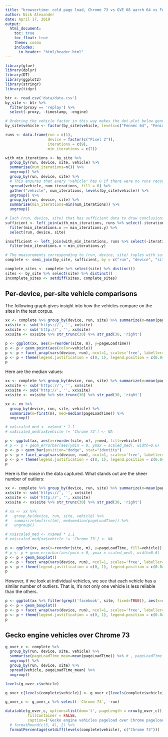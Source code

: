 ```yaml
---
title: "browsertime: cold page load, Chrome 73 vs GVE 68 aarch 64 vs Fenix 68 aarch64 vs Fennec 64 on the Pixel 2"
author: Nick Alexander
date: April 17, 2019
output:
  html_document:
    toc: true
    toc_float: true
    theme: cosmo
    includes:
      in_header: "html/header.html"
---
```


<style>
select {
    width: 30%;
    right: 10px;
    height: 30px;
}
</style>

```r
library(glue)
library(dplyr)
library(DT)
library(ggplot2)
library(stringr)
library(tidyr)

btr <- read.csv('data/data.csv')
by_site <- btr %>%
  filter(proxy == 'replay') %>%
  select(-proxy, -timestamp, -engine)

# Ordering the vehicle factor in this way makes the dot-plot below generally "follow reality": Fennec is slowest, then Fenix, then GVE, then Chrome.
by_site$vehicle <- factor(by_site$vehicle, levels=c("Fennec 64", "Fenix 68 aarch64", "GVE 68 aarch64", "Chrome 73"))

runs <- data.frame(run = c(1),
                   device = factor(c("Pixel 2")),
                   iterations = c(9),
                   min_iterations = c(7))

with_min_iterations <- by_site %>%
  group_by(run, device, site, vehicle) %>%
  summarise(num_iterations=n()) %>%
  ungroup() %>%
  group_by(run, device, site) %>%
  # This ensures that every "vehicle" has 0 if there were no runs recorded for that vehicle configuration.
  spread(vehicle, num_iterations, fill = 0) %>%
  gather("vehicle", num_iterations, levels(by_site$vehicle)) %>%
  ungroup() %>%
  group_by(run, device, site) %>%
  summarise(min_iterations=min(num_iterations)) %>%
  ungroup()

# Each (run, device, site) that has sufficient data to draw conclusions.
sufficient <- left_join(with_min_iterations, runs %>% select(-iterations), by = c("run", "device")) %>%
  filter(min_iterations.x >= min_iterations.y) %>%
  select(run, device, site)

insufficient <- left_join(with_min_iterations, runs %>% select(-iterations), by = c("run", "device")) %>%
  filter(min_iterations.x < min_iterations.y)

# The measurements corresponding to (run, device, site) tuples with sufficient data.
complete <- semi_join(by_site, sufficient, by = c("run", "device", "site"))

complete_sites <- complete %>% select(site) %>% distinct()
sites <- by_site %>% select(site) %>% distinct()
incomplete_sites <- setdiff(sites, complete_sites) 
```

## Per-device, per-site vehicle comparisons

The following graph gives insight into how the vehicles compare on the
sites in the test corpus.

```r
xx <- complete %>% group_by(device, run, site) %>% summarize(m=mean(pageLoadTime)) %>% ungroup() %>% arrange(m) %>% inner_join(complete, by=c('device', 'run', 'site'))
xx$site <- sub('https://', '', xx$site)
xx$site <- sub('http://', '', xx$site)
xx$site <- xx$site %>% str_trunc(30) %>% str_pad(30, 'right')

p <- ggplot(xx, aes(x=reorder(site, m), y=pageLoadTime))
p <- p + geom_point(aes(color=vehicle))
p <- p + facet_wrap(vars(device, run), ncol=1, scales='free', labeller=labeller(.multi_line=FALSE)) + theme(axis.text.x=element_text(angle=-67.5, hjust=0, vjust=0)) + xlab('site')
p <- p + theme(legend.justification = c(0, 1), legend.position = c(0.04, 0.995))
p
```

Here are the median values:

```r
xx <- complete %>% group_by(device, run, site) %>% summarize(m=mean(pageLoadTime)) %>% ungroup() %>% arrange(m) %>% inner_join(complete, by=c('device', 'run', 'site'))
xx$site <- sub('https://', '', xx$site)
xx$site <- sub('http://', '', xx$site)
xx$site <- xx$site %>% str_trunc(30) %>% str_pad(30, 'right')

xx <- xx %>%
  group_by(device, run, site, vehicle) %>%
  summarize(m=first(m), med=median(pageLoadTime)) %>%
  ungroup()

# xx$scaled_med <- xx$med * 1.1
# xx$scaled_med[xx$vehicle != 'Chrome 73'] <- NA

p <- ggplot(xx, aes(x=reorder(site, m), y=med, fill=vehicle))
# p <- p + geom_errorbar(aes(ymin = 0, ymax = scaled_med), width=0.6)
p <- p + geom_bar(position="dodge", stat="identity")
p <- p + facet_wrap(vars(device, run), ncol=1, scales='free', labeller=labeller(.multi_line=FALSE)) + theme(axis.text.x=element_text(angle=-67.5, hjust=0, vjust=0)) + xlab('site')
p <- p + theme(legend.justification = c(0, 1), legend.position = c(0.04, 0.995))
p
```

Here is the noise in the data captured.  What stands out are the sheer number of outliers:

```r
xx <- complete %>% group_by(device, run, site) %>% summarize(m=mean(pageLoadTime)) %>% ungroup() %>% arrange(m) %>% inner_join(complete, by=c('device', 'run', 'site'))
xx$site <- sub('https://', '', xx$site)
xx$site <- sub('http://', '', xx$site)
xx$site <- xx$site %>% str_trunc(30) %>% str_pad(30, 'right')

# xx <- xx %>%
#   group_by(device, run, site, vehicle) %>%
#   summarize(m=first(m), med=median(pageLoadTime)) %>%
#   ungroup()

# xx$scaled_med <- xx$med * 1.1
# xx$scaled_med[xx$vehicle != 'Chrome 73'] <- NA

p <- ggplot(xx, aes(x=reorder(site, m), y=pageLoadTime, fill=vehicle))
# p <- p + geom_errorbar(aes(ymin = 0, ymax = scaled_med), width=0.6)
p <- p + geom_boxplot()
p <- p + facet_wrap(vars(device, run), ncol=1, scales='free', labeller=labeller(.multi_line=FALSE)) + theme(axis.text.x=element_text(angle=-67.5, hjust=0, vjust=0)) + xlab('site')
p <- p + theme(legend.justification = c(0, 1), legend.position = c(0.04, 0.995))
p
```
However, if we look at individual vehicles, we see that each vehicle has a similar number of outliers.  That is, it's not only one vehicle is less reliable than the others.


```r
p <- ggplot(xx %>% filter(grepl('facebook', site, fixed=TRUE)), aes(x=reorder(site, m), y=pageLoadTime, fill=vehicle))
p <- p + geom_boxplot()
p <- p + facet_wrap(vars(device, run), ncol=1, scales='free', labeller=labeller(.multi_line=FALSE)) + theme(axis.text.x=element_text(angle=-67.5, hjust=0, vjust=0)) + xlab('site')
p <- p + theme(legend.justification = c(0, 1), legend.position = c(0.04, 0.995))
p
```


## Gecko engine vehicles over Chrome 73

```r
g_over_c <- complete %>%
  group_by(run, device, site, vehicle) %>%
  summarise(pageLoadTime_mean=mean(pageLoadTime)) %>% # , pageLoadTime_rsd=sd(pageLoadTime)/mean(pageLoadTime)*100) %>%
  ungroup() %>%
  group_by(run, device, site) %>%
  spread(vehicle, pageLoadTime_mean) %>%
  ungroup()

levels(g_over_c$vehicle)

g_over_c[levels(complete$vehicle)] <- g_over_c[levels(complete$vehicle)] / g_over_c$`Chrome 73`

g_over_c <- g_over_c %>% select(-`Chrome 73`, -run)
```

```r
datatable(g_over_c, options=list(dom='t', pageLength = nrow(g_over_c)),
          fillContainer = FALSE,
          caption=('Gecko engine vehicles pageload over Chrome pageload (lower is better)' %>% glue())) %>%
  # formatRound(c(3, 4), 2) %>%
  formatPercentage(setdiff(levels(complete$vehicle), c("Chrome 73")))
```
